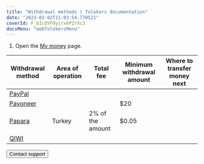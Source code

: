 ```yaml
---
title: "Withdrawal methods | Tolokers documentation"
date: "2023-03-02T11:03:54.770521"
coverId: F_bIcOYF9yjrxkPZrXc3
docsMenu: "webTolokersMenu"
---
```



<PayAboutContent1/>

1. Open the [My money](https://toloka.yandex.com/profile/money) page.

<PayAboutContent2/>

Withdrawal method | Area of operation | Total fee | Minimum withdrawal amount | Where to transfer money next
----- | ----- | ----- | ----- | -----
[PayPal](../paypal) | <PayAboutTable1/>| <PayAboutTable2/>| <PayAboutTable3/>| <PayAboutTable4/>
[Payoneer](../payoneer) | <PayAboutTable5/>| <PayAboutTable6/>| $20 | <PayAboutTable7/>
[Papara](../papara) | Turkey| 2% of the amount| $0.05 | <PayAboutTable20/>
[QIWI](../qiwi-wallet) | <PayAboutTable8/>| <PayAboutTable9/>| <PayAboutTable10/>| <PayAboutTable11/>

<PayAboutContent3/>

<Button themeColor="light" view="default" size="l" type="link" url="../../troubleshooting/troubleshooting#money_withdrawal">Contact support</Button>
